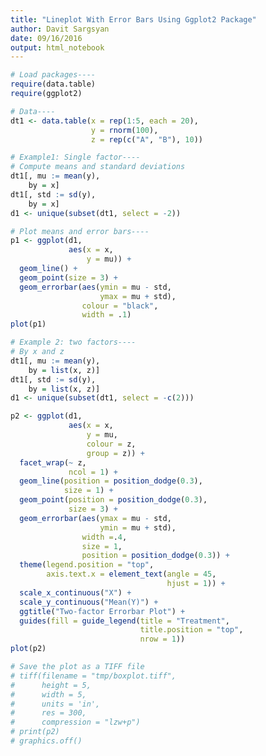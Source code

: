 ```yaml
---
title: "Lineplot With Error Bars Using Ggplot2 Package"
author: Davit Sargsyan
date: 09/16/2016
output: html_notebook
---
```


```r
# Load packages----
require(data.table)
require(ggplot2)

# Data----
dt1 <- data.table(x = rep(1:5, each = 20),
                  y = rnorm(100),
                  z = rep(c("A", "B"), 10))

# Example1: Single factor----
# Compute means and standard deviations
dt1[, mu := mean(y),
    by = x]
dt1[, std := sd(y),
    by = x]
d1 <- unique(subset(dt1, select = -2))

# Plot means and error bars----
p1 <- ggplot(d1, 
             aes(x = x, 
                 y = mu)) + 
  geom_line() +
  geom_point(size = 3) +
  geom_errorbar(aes(ymin = mu - std, 
                    ymax = mu + std),
                colour = "black", 
                width = .1) 
plot(p1)

# Example 2: two factors----
# By x and z
dt1[, mu := mean(y),
    by = list(x, z)]
dt1[, std := sd(y),
    by = list(x, z)]
d1 <- unique(subset(dt1, select = -c(2)))

p2 <- ggplot(d1,
             aes(x = x,
                 y = mu,
                 colour = z,
                 group = z)) +
  facet_wrap(~ z,
             ncol = 1) +
  geom_line(position = position_dodge(0.3),
            size = 1) +
  geom_point(position = position_dodge(0.3),
             size = 3) +
  geom_errorbar(aes(ymax = mu - std,
                    ymin = mu + std),
                width =.4,
                size = 1,
                position = position_dodge(0.3)) +
  theme(legend.position = "top",
        axis.text.x = element_text(angle = 45,
                                   hjust = 1)) +
  scale_x_continuous("X") +
  scale_y_continuous("Mean(Y)") +
  ggtitle("Two-factor Errorbar Plot") +
  guides(fill = guide_legend(title = "Treatment",
                             title.position = "top",
                             nrow = 1))
plot(p2)

# Save the plot as a TIFF file
# tiff(filename = "tmp/boxplot.tiff",
#      height = 5,
#      width = 5,
#      units = 'in',
#      res = 300,
#      compression = "lzw+p")
# print(p2)
# graphics.off()
```